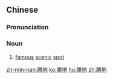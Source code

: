 ==Chinese==
{{zh-forms|s=胜地}}

===Pronunciation===
{{zh-pron
|m=shèngdì
|c=sing3 dei6
|mn=kh,qz,xm,zz:sèng-tē/tp,xm:sèng-tōe
|cat=n
}}

===Noun===
{{zh-noun}}

# [[famous]] [[scenic]] [[spot]]

[[zh-min-nan:勝地]]
[[ko:勝地]]
[[hu:勝地]]
[[zh:勝地]]